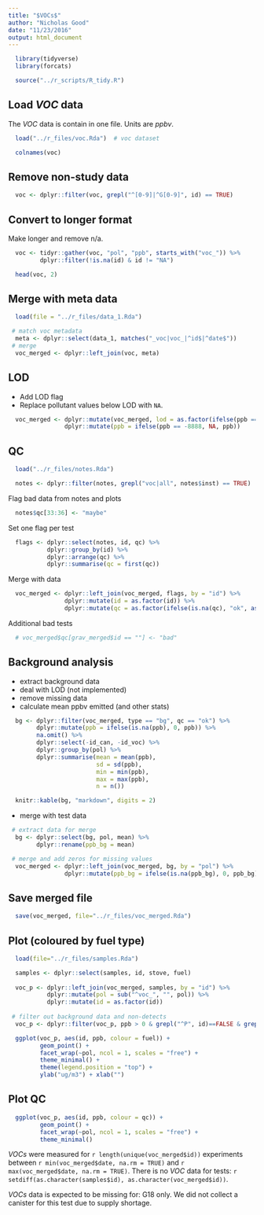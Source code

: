 ```yaml
---
title: "$VOCs$"
author: "Nicholas Good"
date: "11/23/2016"
output: html_document
---
```


```r
  library(tidyverse)
  library(forcats)
```

```r
  source("../r_scripts/R_tidy.R")
```

## Load $VOC$ data

The $VOC$ data is contain in one file. Units are $ppbv$. 

```r
  load("../r_files/voc.Rda")  # voc dataset
```

```r
  colnames(voc)
```

## Remove non-study data

```r
  voc <- dplyr::filter(voc, grepl("^[0-9]|^G[0-9]", id) == TRUE)
```

## Convert to longer format

Make longer and remove n/a.

```r
  voc <- tidyr::gather(voc, "pol", "ppb", starts_with("voc_")) %>%
         dplyr::filter(!is.na(id) & id != "NA")
```

```r
  head(voc, 2)
```

## Merge with meta data

```r
  load(file = "../r_files/data_1.Rda")
```

```r
 # match voc metadata
  meta <- dplyr::select(data_1, matches("_voc|voc_|^id$|^date$"))
 # merge
  voc_merged <- dplyr::left_join(voc, meta)
```

## LOD

* Add LOD flag
* Replace pollutant values below LOD with `NA`.

```r
  voc_merged <- dplyr::mutate(voc_merged, lod = as.factor(ifelse(ppb == -8888, "below", "above"))) %>%
                dplyr::mutate(ppb = ifelse(ppb == -8888, NA, ppb))
```

## QC

```r
  load("../r_files/notes.Rda")

  notes <- dplyr::filter(notes, grepl("voc|all", notes$inst) == TRUE)
```

Flag bad data from notes and plots

```r
  notes$qc[33:36] <- "maybe"
```

Set one flag per test

```r
  flags <- dplyr::select(notes, id, qc) %>%
           dplyr::group_by(id) %>%
           dplyr::arrange(qc) %>%
           dplyr::summarise(qc = first(qc))
```

Merge with data

```r
  voc_merged <- dplyr::left_join(voc_merged, flags, by = "id") %>%
                dplyr::mutate(id = as.factor(id)) %>%
                dplyr::mutate(qc = as.factor(ifelse(is.na(qc), "ok", as.character(qc))))
```

Additional bad tests

```r
  # voc_merged$qc[grav_merged$id == ""] <- "bad"
```

## Background analysis

* extract background data
* deal with LOD (not implemented)
* remove missing data
* calculate mean ppbv emitted (and other stats)

```r
  bg <- dplyr::filter(voc_merged, type == "bg", qc == "ok") %>%
        dplyr::mutate(ppb = ifelse(is.na(ppb), 0, ppb)) %>%
        na.omit() %>%
        dplyr::select(-id_can, -id_voc) %>%
        dplyr::group_by(pol) %>%
        dplyr::summarise(mean = mean(ppb),
                         sd = sd(ppb),
                         min = min(ppb),
                         max = max(ppb),
                         n = n())
```

```r
  knitr::kable(bg, "markdown", digits = 2)
```

* merge with test data

```r
 # extract data for merge
  bg <- dplyr::select(bg, pol, mean) %>%
        dplyr::rename(ppb_bg = mean)

 # merge and add zeros for missing values
  voc_merged <- dplyr::left_join(voc_merged, bg, by = "pol") %>%
                dplyr::mutate(ppb_bg = ifelse(is.na(ppb_bg), 0, ppb_bg))
```

## Save merged file

```r
  save(voc_merged, file="../r_files/voc_merged.Rda")
```

## Plot (coloured by fuel type)

```r
  load(file="../r_files/samples.Rda")

  samples <- dplyr::select(samples, id, stove, fuel)
  
  voc_p <- dplyr::left_join(voc_merged, samples, by = "id") %>%
           dplyr::mutate(pol = sub("^voc_", "", pol)) %>%
           dplyr::mutate(id = as.factor(id))
  
 # filter out background data and non-detects 
  voc_p <- dplyr::filter(voc_p, ppb > 0 & grepl("^P", id)==FALSE & grepl("^G", id)==FALSE)
```

```r
  ggplot(voc_p, aes(id, ppb, colour = fuel)) + 
         geom_point() +
         facet_wrap(~pol, ncol = 1, scales = "free") +
         theme_minimal() +
         theme(legend.position = "top") +
         ylab("ug/m3") + xlab("")
```

## Plot QC

```r
  ggplot(voc_p, aes(id, ppb, colour = qc)) + 
         geom_point() +
         facet_wrap(~pol, ncol = 1, scales = "free") +
         theme_minimal()
```

$VOCs$ were measured for `r length(unique(voc_merged$id))` experiments between `r min(voc_merged$date, na.rm = TRUE)` and `r max(voc_merged$date, na.rm = TRUE)`. There is no $VOC$ data for tests: `r setdiff(as.character(samples$id), as.character(voc_merged$id))`.

$VOCs$ data is expected to be missing for: G18 only. We did not collect a canister for this test due to supply shortage.
